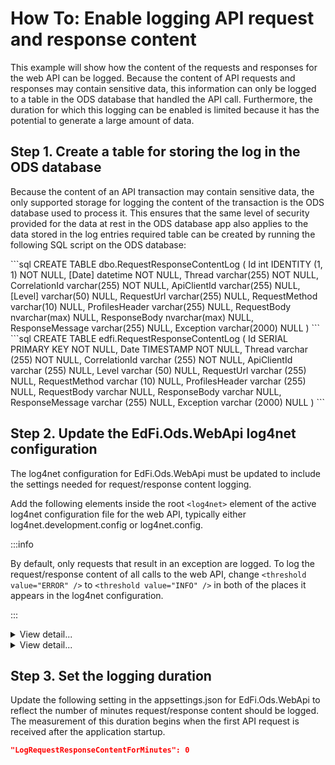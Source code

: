 # How To: Enable logging API request and response content


This example will show how the content of the requests and responses for the web
API can be logged. Because the content of API requests and responses may contain
sensitive data, this information can only be logged to a table in the ODS
database that handled the API call. Furthermore, the duration for which this
logging can be enabled is limited because it has the potential to generate a
large amount of data.

## Step 1. Create a table for storing the log in the ODS database

Because the content of an API transaction may contain sensitive data, the only
supported storage for logging the content of the transaction is the ODS database
used to process it. This ensures that the same level of security provided for
the data at rest in the ODS database app also applies to the data stored in the
log entries required table can be created by running the following SQL script on
the ODS database:

<Tabs>
  <TabItem value="MSSQL" label="SQL Server" default>
    ```sql
    CREATE TABLE dbo.RequestResponseContentLog (
      Id int IDENTITY (1, 1) NOT NULL,
      [Date] datetime NOT NULL,
      Thread varchar(255) NOT NULL,
      CorrelationId varchar(255) NOT NULL,
      ApiClientId varchar(255) NULL,
      [Level] varchar(50) NULL,
      RequestUrl varchar(255) NULL,
      RequestMethod varchar(10) NULL,
      ProfilesHeader varchar(255) NULL,
      RequestBody nvarchar(max) NULL,
      ResponseBody nvarchar(max) NULL,
      ResponseMessage varchar(255) NULL,
      Exception varchar(2000) NULL
    )
    ```
  </TabItem>
  <TabItem value="PostgreSQL" label="PostgreSQL">
    ```sql
    CREATE TABLE edfi.RequestResponseContentLog (
      Id SERIAL PRIMARY KEY NOT NULL,
      Date TIMESTAMP NOT NULL,
      Thread varchar (255) NOT NULL,
      CorrelationId varchar (255) NOT NULL,
      ApiClientId varchar (255) NULL,
      Level varchar (50) NULL,
      RequestUrl varchar (255) NULL,
      RequestMethod varchar (10) NULL,
      ProfilesHeader varchar (255) NULL,
      RequestBody varchar NULL,
      ResponseBody varchar NULL,
      ResponseMessage varchar (255) NULL,
      Exception varchar (2000) NULL
    )
    ```
  </TabItem>
</Tabs>

## Step 2. Update the EdFi.Ods.WebApi log4net configuration

The log4net configuration for EdFi.Ods.WebApi must be updated to include the
settings needed for request/response content logging.

Add the following elements inside the root `<log4net>` element of the active
log4net configuration file for the web API, typically either
log4net.development.config or log4net.config.

:::info

By default, only requests that result in an exception are logged. To log the
request/response content of all calls to the web API, change `<threshold
value="ERROR" />` to `<threshold value="INFO" />` in both of the places it
appears in the log4net configuration.

:::

<Tabs>
  <TabItem value="MSSQL" label="SQL Server" default>
  <details>
    <summary>View detail...</summary>
    ```xml
    <logger name="RequestResponseContentLogger" additivity="false">
      <level value="ERROR" />
      <appender-ref ref="RequestResponseContentAppender" />
    </logger>
    <appender name="RequestResponseContentAppender" type="log4net.Appender.AdoNetAppender">
      <bufferSize value="0" />
      <threshold value="ERROR" />
      <connectionType value="Microsoft.Data.SqlClient.SqlConnection, Microsoft.Data.SqlClient" />
      <commandText
        value="INSERT INTO RequestResponseContentLog ([Date],[Thread],[CorrelationId],[ApiClientId],[Level],[RequestUrl],[RequestMethod],[ProfilesHeader],[RequestBody],[ResponseBody],[ResponseMessage],[Exception]) VALUES (@log_date, @thread, @correlation_id, @api_client_id, @log_level, @request_url, @request_method, @profiles_header, @request_body, @response_body, @response_message, @exception)" />
      <parameter>
        <parameterName value="@log_date" />
        <dbType value="DateTime" />
        <layout type="log4net.Layout.RawTimeStampLayout" />
      </parameter>
      <parameter>
        <parameterName value="@thread" />
        <dbType value="String" />
        <size value="255" />
        <layout type="log4net.Layout.PatternLayout">
          <conversionPattern value="%thread" />
        </layout>
      </parameter>
      <parameter>
        <parameterName value="@correlation_id" />
        <dbType value="String" />
        <size value="255" />
        <layout type="log4net.Layout.PatternLayout">
          <conversionPattern value="%property{CorrelationId}" />
        </layout>
      </parameter>
      <parameter>
        <parameterName value="@api_client_id" />
        <dbType value="String" />
        <size value="255" />
        <layout type="log4net.Layout.PatternLayout">
          <conversionPattern value="%property{ApiClientId}" />
        </layout>
      </parameter>
      <parameter>
        <parameterName value="@log_level" />
        <dbType value="String" />
        <size value="50" />
        <layout type="log4net.Layout.PatternLayout">
          <conversionPattern value="%level" />
        </layout>
      </parameter>
      <parameter>
        <parameterName value="@request_url" />
        <dbType value="String" />
        <size value="255" />
        <layout type="log4net.Layout.PatternLayout">
          <conversionPattern value="%property{RequestUrlWithQueryString}" />
        </layout>
      </parameter>
      <parameter>
        <parameterName value="@request_method" />
        <dbType value="String" />
        <size value="10" />
        <layout type="log4net.Layout.PatternLayout">
          <conversionPattern value="%property{RequestMethod}" />
        </layout>
      </parameter>
      <parameter>
        <parameterName value="@profiles_header" />
        <dbType value="String" />
        <size value="255" />
        <layout type="log4net.Layout.PatternLayout">
          <conversionPattern value="%property{ProfilesHeader}" />
        </layout>
      </parameter>
      <parameter>
        <parameterName value="@request_body" />
        <dbType value="String" />
        <size value="-1" />
        <layout type="log4net.Layout.PatternLayout">
          <conversionPattern value="%property{RequestBody}" />
        </layout>
      </parameter>
      <parameter>
        <parameterName value="@response_body" />
        <dbType value="String" />
        <size value="-1" />
        <layout type="log4net.Layout.PatternLayout">
          <conversionPattern value="%property{ResponseBody}" />
        </layout>
      </parameter>
      <parameter>
        <parameterName value="@response_message" />
        <dbType value="String" />
        <size value="255" />
        <layout type="log4net.Layout.PatternLayout">
          <conversionPattern value="%message" />
        </layout>
      </parameter>
      <parameter>
        <parameterName value="@exception" />
        <dbType value="String" />
        <size value="2000" />
        <layout type="log4net.Layout.ExceptionLayout" />
      </parameter>
    </appender>
    ```
  </details>
  </TabItem>
  <TabItem value="PostgreSQL" label="PostgreSQL">
  <details>
    <summary>View detail...</summary>
    ```xml
    <logger name="RequestResponseContentLogger" additivity="false">
      <level value="ERROR" />
      <appender-ref ref="RequestResponseContentAppender" />
    </logger>
    <appender name="RequestResponseContentAppender" type="log4net.Appender.AdoNetAppender">
      <bufferSize value="0" />
      <threshold value="ERROR" />
      <connectionType value="Npgsql.NpgsqlConnection, Npgsql" />
      <commandText
        value="INSERT INTO edfi.RequestResponseContentLog (date,thread,correlationid,apiclientid,level,requesturl,requestmethod,profilesheader,requestbody,responsebody,responsemessage,exception) VALUES (@log_date, @thread, @correlation_id, @api_client_id, @log_level, @request_url, @request_method, @profiles_header, @request_body, @response_body, @response_message, @exception)" />
      <parameter>
        <parameterName value="@log_date" />
        <dbType value="DateTime" />
        <layout type="log4net.Layout.RawTimeStampLayout" />
      </parameter>
      <parameter>
        <parameterName value="@thread" />
        <dbType value="String" />
        <size value="255" />
        <layout type="log4net.Layout.PatternLayout">
          <conversionPattern value="%thread" />
        </layout>
      </parameter>
      <parameter>
        <parameterName value="@correlation_id" />
        <dbType value="String" />
        <size value="255" />
        <layout type="log4net.Layout.PatternLayout">
          <conversionPattern value="%property{CorrelationId}" />
        </layout>
      </parameter>
      <parameter>
        <parameterName value="@api_client_id" />
        <dbType value="String" />
        <size value="255" />
        <layout type="log4net.Layout.PatternLayout">
          <conversionPattern value="%property{ApiClientId}" />
        </layout>
      </parameter>
      <parameter>
        <parameterName value="@log_level" />
        <dbType value="String" />
        <size value="50" />
        <layout type="log4net.Layout.PatternLayout">
          <conversionPattern value="%level" />
        </layout>
      </parameter>
      <parameter>
        <parameterName value="@request_url" />
        <dbType value="String" />
        <size value="255" />
        <layout type="log4net.Layout.PatternLayout">
          <conversionPattern value="%property{RequestUrlWithQueryString}" />
        </layout>
      </parameter>
      <parameter>
        <parameterName value="@request_method" />
        <dbType value="String" />
        <size value="10" />
        <layout type="log4net.Layout.PatternLayout">
          <conversionPattern value="%property{RequestMethod}" />
        </layout>
      </parameter>
      <parameter>
        <parameterName value="@profiles_header" />
        <dbType value="String" />
        <size value="255" />
        <layout type="log4net.Layout.PatternLayout">
          <conversionPattern value="%property{ProfilesHeader}" />
        </layout>
      </parameter>
      <parameter>
        <parameterName value="@request_body" />
        <dbType value="String" />
        <size value="-1" />
        <layout type="log4net.Layout.PatternLayout">
          <conversionPattern value="%property{RequestBody}" />
        </layout>
      </parameter>
      <parameter>
        <parameterName value="@response_body" />
        <dbType value="String" />
        <size value="-1" />
        <layout type="log4net.Layout.PatternLayout">
          <conversionPattern value="%property{ResponseBody}" />
        </layout>
      </parameter>
      <parameter>
        <parameterName value="@response_message" />
        <dbType value="String" />
        <size value="255" />
        <layout type="log4net.Layout.PatternLayout">
          <conversionPattern value="%message" />
        </layout>
      </parameter>
      <parameter>
        <parameterName value="@exception" />
        <dbType value="String" />
        <size value="2000" />
        <layout type="log4net.Layout.ExceptionLayout" />
      </parameter>
    </appender>
    ```
  </details>
  </TabItem>
</Tabs>

## Step 3. Set the logging duration

Update the following setting in the appsettings.json for EdFi.Ods.WebApi to
reflect the number of minutes request/response content should be logged. The
measurement of this duration begins when the first API request is received after
the application startup.

```json
"LogRequestResponseContentForMinutes": 0
```
